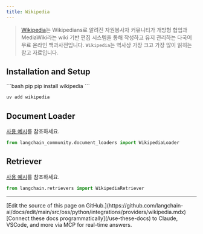 ```yaml
---
title: Wikipedia
---
```


>[Wikipedia](https://wikipedia.org/)는 Wikipedians로 알려진 자원봉사자 커뮤니티가 개방형 협업과 MediaWiki라는 wiki 기반 편집 시스템을 통해 작성하고 유지 관리하는 다국어 무료 온라인 백과사전입니다. `Wikipedia`는 역사상 가장 크고 가장 많이 읽히는 참고 자료입니다.


## Installation and Setup

<CodeGroup>
```bash pip
pip install wikipedia
```

```bash uv
uv add wikipedia
```
</CodeGroup>



## Document Loader

[사용 예시](/oss/python/integrations/document_loaders/wikipedia)를 참조하세요.

```python
from langchain_community.document_loaders import WikipediaLoader
```

## Retriever

[사용 예시](/oss/python/integrations/retrievers/wikipedia)를 참조하세요.

```python
from langchain.retrievers import WikipediaRetriever
```

---

<Callout icon="pen-to-square" iconType="regular">
    [Edit the source of this page on GitHub.](https://github.com/langchain-ai/docs/edit/main/src/oss/python/integrations/providers/wikipedia.mdx)
</Callout>
<Tip icon="terminal" iconType="regular">
    [Connect these docs programmatically](/use-these-docs) to Claude, VSCode, and more via MCP for    real-time answers.
</Tip>
